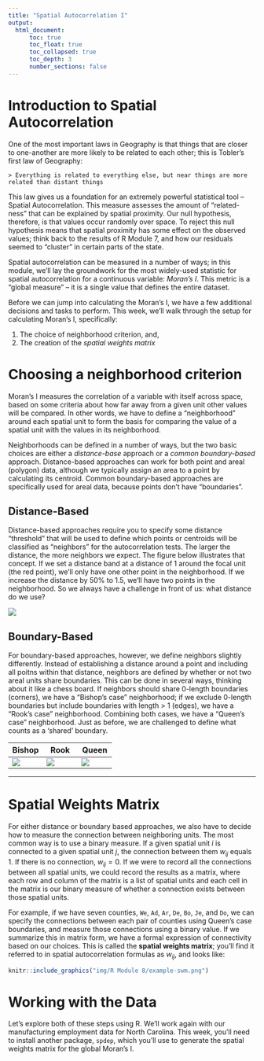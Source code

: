 ```yaml
---
title: "Spatial Autocorrelation I"
output:
  html_document:
      toc: true
      toc_float: true
      toc_collapsed: true
      toc_depth: 3
      number_sections: false
---
```


# Introduction to Spatial Autocorrelation

One of the most important laws in Geography is that things that are closer to one-another are more likely to be related to each other; this is Tobler's first law of Geography:

    > Everything is related to everything else, but near things are more related than distant things

This law gives us a foundation for an extremely powerful statistical tool -- Spatial Autocorrelation. This measure assesses the amount of "related-ness" that can be explained by spatial proximity. Our null hypothesis, therefore, is that values occur randomly over space. To reject this null hypothesis means that spatial proximity has some effect on the observed values; think back to the results of R Module 7, and how our residuals seemed to "cluster" in certain parts of the state.

Spatial autocorrelation can be measured in a number of ways; in this module, we'll lay the groundwork for the most widely-used statistic for spatial autocorrelation for a continuous variable: *Moran's I*. This metric is a "global measure" -- it is a single value that defines the entire dataset. 

Before we can jump into calculating the Moran's I, we have a few additional decisions and tasks to perform. This week, we'll walk through the setup for calculating Moran's I, specifically:

1. The choice of neighborhood criterion, and,
2. The creation of the *spatial weights matrix*


# Choosing a neighborhood criterion

Moran's I measures the correlation of a variable with itself across space, based on some criteria about how far away from a given unit other values will be compared. In other words, we have to define a "neighborhood" around each spatial unit to form the basis for comparing the value of a spatial unit with the values in its neighborhood.

Neighborhoods can be defined in a number of ways, but the two basic choices are either a *distance-base* approach or a *common boundary-based* approach. Distance-based approaches can work for both point and areal (polygon) data, although we typically assign an area to a point by calculating its centroid. Common boundary-based approaches are specifically used for areal data, because points don't have "boundaries".

## Distance-Based

Distance-based approaches require you to specify some distance "threshold" that will be used to define which points or centroids will be classified as "neighbors" for the autocorrelation tests. The larger the distance, the more neighbors we expect. The figure below illustrates that concept. If we set a distance band at a distance of 1 around the focal unit (the red point), we'll only have one other point in the neighborhood. If we increase the distance by 50% to 1.5, we'll have two points in the neighborhood. So we always have a challenge in front of us: what distance do we use?

![](img/R Module 8/distance-based.png)


## Boundary-Based

For boundary-based approaches, however, we define neighbors slightly differently. Instead of establishing a distance around a point and including all poitns within that distance, neighbors are defined by whether or not two areal units share boundaries. This can be done in several ways, thinking about it like a chess board. If neighbors should share 0-length boundaries (corners), we have a "Bishop's case" neighborhood; if we exclude 0-length boundaries but include boundaries with length > 1 (edges), we have a "Rook's case" neighborhood. Combining both cases, we have a "Queen's case" neighborhood. Just as before, we are challenged to define what counts as a 'shared' boundary.

| Bishop 	| Rook 	| Queen 	|
|--------	|--------	|--------	|
|![](img/R Module 8/bishop.png)|![](img/R Module 8/rook.png)|![](img/R Module 8/queen.png)|


***

# Spatial Weights Matrix

For either distance or boundary based approaches, we also have to decide how to measure the connection between neighboring units. The most common way is to use a binary measure. If a given spatial unit $i$ is connected to a given spatial unit $j$, the connection between them $w_{ij}$ equals $1$. If there is no connection, $w_{ij} = 0$. If we were to record all the connections between all spatial units, we could record the results as a matrix, where each row and column of the matrix is a list of spatial units and each cell in the matrix is our binary measure of whether a connection exists between those spatial units. 

For example, if we have seven counties, `We`, `Ad`, `Ar`, `De`, `Bo`, `Je`, and `Do`, we can specify the connections between each pair of counties using Queen's case boundaries, and measure those connections using a binary value. If we summarize this in matrix form, we have a formal expression of connectivity based on our choices. This is called the **spatial weights matrix**; you'll find it referred to in spatial autocorrelation formulas as $w_{ij}$, and looks like:


```r
knitr::include_graphics("img/R Module 8/example-swm.png")
```

# Working with the Data

Let's explore both of these steps using R. We'll work again with our manufacturing employment data for North Carolina. This week, you'll need to install another package, `spdep`, which you'll use to generate the spatial weights matrix for the global Moran's I.
